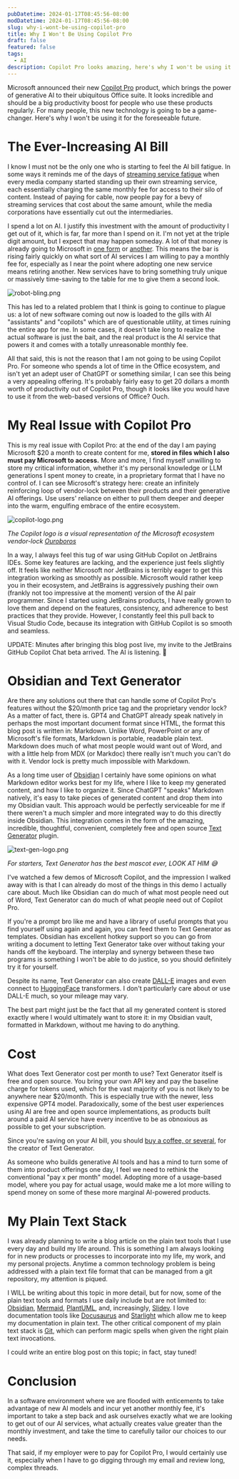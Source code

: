 ```yaml
---
pubDatetime: 2024-01-17T08:45:56-08:00
modDatetime: 2024-01-17T08:45:56-08:00
slug: why-i-wont-be-using-copilot-pro
title: Why I Won't Be Using Copilot Pro
draft: false
featured: false
tags:
  - AI
description: Copilot Pro looks amazing, here's why I won't be using it
---
```


Microsoft announced their new [Copilot Pro](https://www.microsoft.com/en-us/store/b/copilotpro) product, which brings
the power of generative AI to their ubiquitous Office suite. It looks incredible and should be a big
productivity boost for people who use these products regularly. For many people, this new technology is going to be a
game-changer. Here's why I won't be using it for the foreseeable future.

# The Ever-Increasing AI Bill

I know I must not be the only one who is starting to feel the AI bill fatigue. In some ways it reminds me of the days
of [streaming service fatigue](https://variety.com/2019/digital/news/streaming-subscription-fatigue-us-consumers-deloitte-study-1203166046/)
when every media company started standing up their own streaming service, each essentially charging the same monthly
fee for access to their silo of content. Instead of paying for cable, now people pay for a bevy of streaming services
that cost about the same amount, while the media corporations have essentially cut out the intermediaries.

I spend a lot on AI. I justify this investment with the amount of productivity I get out of it, which is far, far more
than I spend on it. I'm not yet at the triple digit amount, but I expect that may happen someday. A lot of that money is
already going to Microsoft in [one form](https://openai.com/blog/chatgpt) or [another](https://github.com/features/copilot).
This means the bar is rising fairly quickly on what sort of AI services I am willing to pay a monthly fee for,
especially as I near the point where adopting one new service means retiring another. New services have to bring
something truly unique or massively time-saving to the table for me to give them a second look.

![robot-bling.png](@assets/images/2024/01/robot-bling.png)

This has led to a related problem that I think is going to continue to plague us: a lot of new software coming out now
is loaded to the gills with AI "assistants" and "copilots" which are of questionable utility, at times ruining the
entire app for me. In some cases, it doesn't take long to realize the actual software is just the bait, and the real
product is the AI service that powers it and comes with a totally unreasonable monthly fee.

All that said, this is not the reason that I am not going to be using Copilot Pro. For someone who spends a lot of time
in the Office ecosystem, and isn't yet an adept user of ChatGPT or something similar, I can see this being a very
appealing offering. It's probably fairly easy to get 20 dollars a month worth of productivity out of Copilot Pro,
though it looks like you would have to use it from the web-based versions of Office? Ouch.

# My Real Issue with Copilot Pro

This is my real issue with Copilot Pro: at the end of the day I am paying Microsoft $20 a month to create content
for me, **stored in files which I also must pay Microsoft to access.** More and more, I find myself unwilling to store my
critical information, whether it's my personal knowledge or LLM generations I spent money to create, in a proprietary
format that I have no control of. I can see Microsoft's strategy here: create an infinitely reinforcing
loop of vendor-lock between their products and their generative AI offerings. Use users' reliance on either to pull
them deeper and deeper into the warm, engulfing embrace of the entire ecosystem.

![copilot-logo.png](@assets/images/2024/01/copilot-logo.png)

*The Copilot logo is a visual representation of the Microsoft ecosystem
vendor-lock [Ouroboros](https://en.wikipedia.org/wiki/Ouroboros)*

In a way, I always feel this tug of war using GitHub Copilot on JetBrains IDEs. Some key features are lacking, and the
experience just feels slightly off. It feels like neither Microsoft nor JetBrains is terribly eager to get this
integration working as smoothly as possible. Microsoft would rather keep you in their ecosystem, and JetBrains is
aggressively pushing their own (frankly not too impressive at the moment) version of the AI pair programmer. Since I
started using JetBrains products, I have really grown to love them and depend on the features, consistency, and
adherence to best practices that they provide. However, I constantly feel this pull back to Visual Studio Code,
because its integration with GitHub Copilot is so smooth and seamless.

UPDATE: Minutes after bringing this blog post live, my invite to the JetBrains GitHub Copilot Chat beta arrived. 
The AI is listening. 👀


# Obsidian and Text Generator

Are there any solutions out there that can handle some of Copilot Pro's features without the $20/month price tag and
the proprietary vendor lock? As a matter of fact, there is. GPT4 and ChatGPT already speak natively in perhaps the most
important document format since HTML, the format this blog post is written in: Markdown. Unlike Word, PowerPoint or
any of Microsoft's file formats, Markdown is portable, readable plain text. Markdown does much of what most people
would want out of Word, and with a little help from MDX (or Markdoc) there really isn't much you can't do with it.
Vendor lock is pretty much impossible with Markdown.

As a long time user of [Obsidian](https://obsidian.md/) I certainly have some opinions on what Markdown editor works
best for my life, where I like to keep my generated content, and how I like to organize it. Since ChatGPT "speaks" Markdown natively, it's easy
to take pieces of generated content and drop them into my Obsidian vault. This approach would be perfectly serviceable
for me if there weren't a much simpler and more integrated way to do this directly inside Obsidian. This
integration comes in the form of the amazing, incredible, thoughtful, convenient, completely free and open source
[Text Generator](https://text-gen.com/) plugin.

![text-gen-logo.png](@assets/images/2024/01/text-gen-logo.png)

*For starters, Text Generator has the best mascot ever, LOOK AT HIM 😅*

I've watched a few demos of Microsoft Copilot, and the impression I walked away with is that I can already do most of
the things in this demo I actually care about. Much like Obsidian can do much of what most people need out of Word, 
Text Generator can do much of what people need out of Copilot Pro.

If you're a prompt bro like me and have a library of useful prompts that you find yourself using again and again, you
can feed them to Text Generator as templates. Obsidian has excellent hotkey support so you can go from writing a
document to letting Text Generator take over without taking your hands off the keyboard. The interplay and synergy
between these two programs is something I won't be able to do justice, so you should definitely try it for yourself.

Despite its name, Text Generator can also create [DALL-E](https://openai.com/research/dall-e) images and even
connect to [HuggingFace](https://huggingface.co/) transformers. I don't particularly care about or use DALL-E much, so
your mileage may vary.

The best part might just be the fact that all my generated content is stored exactly where I would ultimately want to
store it: in my Obsidian vault, formatted in Markdown, without me having to do anything.

# Cost

What does Text Generator cost per month to use? Text Generator itself is free and open source. You bring your own
API key and pay the baseline charge for tokens used, which for the vast majority of you is not likely to be anywhere
near $20/month. This is especially true with the newer, less expensive GPT4 model. Paradoxically, some of the best user
experiences using AI are free and open source implementations, as products built around a paid AI service have every 
incentive to be as obnoxious as possible to get your subscription.

Since you're saving on your AI bill, you should [buy a coffee, or several](https://www.buymeacoffee.com/haouarine), for the creator of Text Generator.

As someone who builds generative AI tools and has a mind to turn some of them into product offerings one day, I feel
we need to rethink the conventional "pay x per month" model. Adopting more of a usage-based model, where you pay for
actual usage, would make me a lot more willing to spend money on some of these more marginal AI-powered products.

# My Plain Text Stack

I was already planning to write a blog article on the plain text tools that I use every day and build my life around.
This is something I am always looking for in new products or processes to incorporate into my life, my work, and my
personal projects. Anytime a common technology problem is being addressed with a plain text file format that can be
managed from a git repository, my attention is piqued.

I WILL be writing about this topic in more detail, but for now, some of the plain text tools and formats I use daily
include but are not limited to: [Obsidian](https://obsidian.md/), [Mermaid](https://mermaid.js.org/),
[PlantUML](https://plantuml.com/), and, increasingly, [Slidev](https://sli.dev/).
I love️ documentation tools like [Docusaurus](https://docusaurus.io/) and [Starlight](https://starlight.astro.build/)
which allow me to keep my documentation in plain text. The other critical component of my plain text stack is [Git](https://git-scm.com/), 
which can perform magic spells when given the right plain text invocations.

I could write an entire blog post on this topic; in fact, stay tuned!

# Conclusion

In a software environment where we are flooded with enticements to take advantage of new AI models and incur yet
another monthly fee, it's important to take a step back and ask ourselves exactly what we are looking to get out of our
AI services, what actually creates value greater than the monthly investment, and take the time to carefully tailor
our choices to our needs.

That said, if my employer were to pay for Copilot Pro, I would certainly use it, especially when I have to go digging
through my email and review long, complex threads.